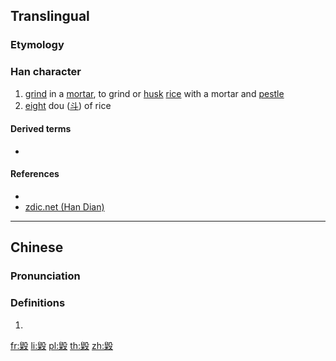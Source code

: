 ==Translingual==

===Etymology===
{{Han compound|䊆|殳|ls=ic}}

===Han character===
{{Han char|rn=79|rad=殳|as=12|sn=16|four=77947|canj=HDHNE|ids=⿰䊆殳}}

# [[grind]] in a [[mortar]], to grind or [[husk]] [[rice]] with a mortar and [[pestle]]
# [[eight]] dou ([[斗]]) of rice

====Derived terms====
* {{l|mul|糳}}

====References====
* {{Han ref|kx=0587.200|dkj=16679|hdz=32166.140|uh=6BC7|ud=27591|bh=E9E5|bd=59877}}
*[http://www.zdic.net/z/20/xs/7CBE.htm zdic.net (Han Dian)]

----

==Chinese==
{{zh-forms}}

===Pronunciation===
{{zh-pron
|m=huǐ
|c=wai2
|h=pfs=
|md=
|mn=
|w=
|mc=y
|oc=y
|cat=
}}

===Definitions===
{{zh-hanzi}}

# {{rfdef|lang=zh}}

[[fr:毇]]
[[li:毇]]
[[pl:毇]]
[[th:毇]]
[[zh:毇]]